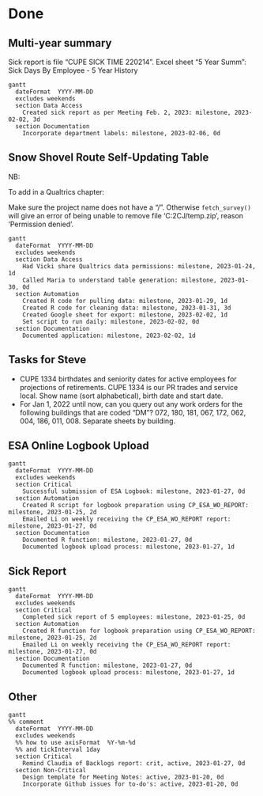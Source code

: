 # Done

## Multi-year summary

Sick report is file "CUPE SICK TIME 220214". Excel sheet "5 Year Summ": Sick Days By Employee - 5 Year History
```mermaid
gantt
  dateFormat  YYYY-MM-DD
  excludes weekends
  section Data Access 
    Created sick report as per Meeting Feb. 2, 2023: milestone, 2023-02-02, 3d
  section Documentation 
    Incorporate department labels: milestone, 2023-02-06, 0d
```


## Snow Shovel Route Self-Updating Table


NB: 

To add in a Qualtrics chapter: 

Make sure the project name does not have a "/". Otherwise `fetch_survey()` will give an error of being unable to remove file 'C:\Users\asadowsk\AppData\Local\Temp\RtmpUbY2CJ/temp.zip', reason
  'Permission denied'.

```mermaid
gantt
  dateFormat  YYYY-MM-DD
  excludes weekends
  section Data Access 
    Had Vicki share Qualtrics data permissions: milestone, 2023-01-24, 1d
    Called Maria to understand table generation: milestone, 2023-01-30, 0d
  section Automation
    Created R code for pulling data: milestone, 2023-01-29, 1d
    Created R code for cleaning data: milestone, 2023-01-31, 3d
    Created Google sheet for export: milestone, 2023-02-02, 1d
    Set script to run daily: milestone, 2023-02-02, 0d
  section Documentation 
    Documented application: milestone, 2023-02-02, 1d
```


## Tasks for Steve

- CUPE 1334 birthdates and seniority dates for active employees for projections of retirements. CUPE 1334 is our PR trades and service local. Show name (sort alphabetical), birth date and start date.
- For Jan 1, 2022 until now, can you query out any work orders for the following buildings that are coded "DM"? 072, 180, 181, 067, 172, 062, 004, 186, 011, 008.  Separate sheets by building.

## ESA Online Logbook Upload

```mermaid
gantt
  dateFormat  YYYY-MM-DD
  excludes weekends
  section Critical 
    Successful submission of ESA Logbook: milestone, 2023-01-27, 0d
  section Automation
    Created R script for logbook preparation using CP_ESA_WO_REPORT: milestone, 2023-01-25, 2d
    Emailed Li on weekly receiving the CP_ESA_WO_REPORT report: milestone, 2023-01-27, 0d
  section Documentation 
    Documented R function: milestone, 2023-01-27, 0d
    Documented logbook upload process: milestone, 2023-01-27, 1d

```

## Sick Report

```mermaid
gantt
  dateFormat  YYYY-MM-DD
  excludes weekends
  section Critical 
    Completed sick report of 5 employees: milestone, 2023-01-25, 0d
  section Automation
    Created R function for logbook preparation using CP_ESA_WO_REPORT: milestone, 2023-01-25, 2d
    Emailed Li on weekly receiving the CP_ESA_WO_REPORT report: milestone, 2023-01-27, 0d
  section Documentation 
    Documented R function: milestone, 2023-01-27, 0d
    Documented logbook upload process: milestone, 2023-01-27, 1d

```

## Other
```mermaid
gantt
%% comment
  dateFormat  YYYY-MM-DD
  excludes weekends
  %% how to use axisFormat  %Y-%m-%d
  %% and tickInterval 1day
  section Critical 
    Remind Claudia of Backlogs report: crit, active, 2023-01-27, 0d
  section Non-Critical
    Design template for Meeting Notes: active, 2023-01-20, 0d
    Incorporate Github issues for to-do's: active, 2023-01-20, 0d
```

